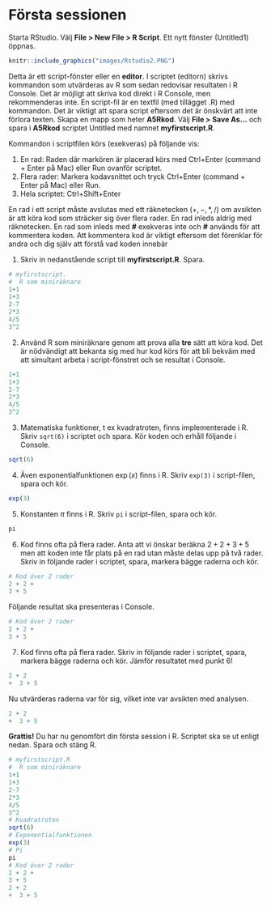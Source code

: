 # Första sessionen 
Starta RStudio. Välj **File > New File > R Script**. Ett nytt fönster (Untitled1) öppnas. 

```r
knitr::include_graphics("images/Rstudio2.PNG")
```

Detta är ett script-fönster eller en **editor**. I scriptet (editorn) skrivs kommandon som utvärderas av R som sedan redovisar resultaten i R Console. Det är möjligt att skriva kod direkt i R Console, men rekommenderas inte. En script-fil är en textfil (med tillägget .R) med kommandon. Det är viktigt att spara script eftersom det är önskvärt att inte förlora texten. Skapa en mapp som heter **A5Rkod**. Välj **File > Save As...** och spara i  **A5Rkod** scriptet Untitled med namnet **myfirstscript.R**.


Kommandon i scriptfilen körs (exekveras) på följande vis: 

1. En rad: Raden där markören är placerad körs med Ctrl+Enter (command + Enter på Mac) eller Run ovanför scriptet.
2. Flera rader: Markera kodavsnittet och tryck Ctrl+Enter (command + Enter på Mac) eller Run.
3. Hela scriptet: Ctrl+Shift+Enter

En rad i ett script måste avslutas med ett räknetecken $(+,-,*,/)$ om avsikten är att köra kod som sträcker
sig över flera rader. En rad inleds aldrig med räknetecken. En rad som inleds med **#** exekveras inte och **#** används för att kommentera koden. Att kommentera kod är viktigt eftersom det förenklar för andra och dig själv att förstå vad koden innebär



1. Skriv in nedanstående script till **myfirstscript.R**. Spara.

```r
# myfirstscript. 
#  R som miniräknare
1+1
1+3
2-7
2*3
4/5
3^2
```


2. Använd R som miniräknare genom att prova alla **tre** sätt att köra kod. Det är nödvändigt att bekanta sig med hur kod körs för att bli bekväm med att simultant arbeta i script-fönstret och se resultat i Console. 

```r
1+1
1+3
2-7
2*3
4/5
3^2
```

3.  Matematiska funktioner, t ex kvadratroten, finns implementerade i R. Skriv `sqrt(6)` i scriptet och spara. Kör koden och erhåll följande i Console.

```r
sqrt(6)
```

4. Även exponentialfunktionen $\exp(x)$ finns i R. Skriv `exp(3)`  i script-filen, spara och kör. 

```r
exp(3)
```


5. Konstanten $\pi$ finns i R. Skriv `pi` i script-filen, spara och kör.
```r
pi
```

6. Kod finns ofta på flera rader. Anta att vi önskar beräkna $2 + 2+ 3+ 5$ men att koden inte får plats på en rad utan måste delas upp på två rader. Skriv in följande rader i scriptet, spara, markera bägge raderna och kör.
```r
# Kod över 2 rader
2 + 2 + 
3 + 5

```

Följande resultat ska presenteras i Console.

```r
# Kod över 2 rader
2 + 2 + 
3 + 5
```

7. Kod finns ofta på flera rader. Skriv in följande rader i scriptet, spara, markera bägge raderna och kör. Jämför resultatet med punkt 6! 

```r
2 + 2 
+  3 + 5
```

Nu utvärderas raderna var för sig, vilket inte var avsikten med analysen.

```r
2 + 2 
+  3 + 5

```

**Grattis!** Du har nu genomfört din första session i R. Scriptet ska se ut enligt nedan. Spara och stäng R.

```r
# myfirstscript.R
#  R som miniräknare
1+1
1+3
2-7
2*3
4/5
3^2
# Kvadratroten
sqrt(6)
# Exponentialfunktionen 
exp(3)
# Pi 
pi
# Kod över 2 rader
2 + 2 + 
3 + 5
2 + 2 
+  3 + 5
```






